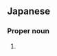 ==Japanese==
{{ja-kanjitab|なお|あき}}

===Proper noun===
{{ja-pos|proper|なおあき}}

# {{given name|male|lang=ja|sort=なおあき}}